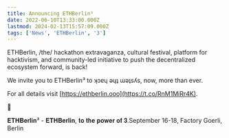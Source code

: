 ```yaml
---
title: Announcing ETHBerlin³
date: 2022-06-10T13:33:00.000Z
lastmod: 2024-02-13T15:57:09.000Z
tags: ['News', 'ETHBerlin', '3']
---
```


ETHBerlin, /the/ hackathon extravaganza, cultural festival, platform for hacktivism, and community-led initiative to push the decentralized ecosystem forward, is back!

We invite you to ETHBerlin³ to ʞɔɐɥ ǝɥʇ ɯǝʇsʎs, now, more than ever.

For all details visit [https://ethberlin.ooo](https://t.co/RnM1MiRr4K).

🌝

𝐄𝐓𝐇𝐁𝐞𝐫𝐥𝐢𝐧³ - 𝐄𝐓𝐇𝐁𝐞𝐫𝐥𝐢𝐧, 𝐭𝐨 𝐭𝐡𝐞 𝐩𝐨𝐰𝐞𝐫 𝐨𝐟 𝟑.September 16-18, Factory Goerli, Berlin
